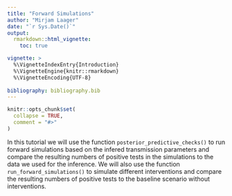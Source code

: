 ```yaml
---
title: "Forward Simulations"
author: "Mirjam Laager"
date: "`r Sys.Date()`"
output: 
  rmarkdown::html_vignette:
    toc: true

vignette: >
  %\VignetteIndexEntry{Introduction}
  %\VignetteEngine{knitr::rmarkdown}
  %\VignetteEncoding{UTF-8}
  
bibliography: bibliography.bib
---
```


```r
knitr::opts_chunk$set(
  collapse = TRUE,
  comment = "#>"
)
```

In this tutorial we will use the function `posterior_predictive_checks()` to 
run forward simulations based on the infered transmission parameters and compare
the resulting numbers of positive tests in the simulations to the data we used for
the inference. We will also use the function `run_forward_simulations()` to simulate
different interventions and compare the resulting numbers of positive tests to the
baseline scenario without interventions.
